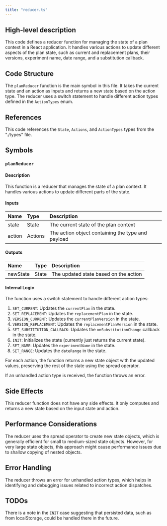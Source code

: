 ```yaml
---
title: "reducer.ts"
---
```


## High-level description
This code defines a reducer function for managing the state of a plan context in a React application. It handles various actions to update different aspects of the plan state, such as current and replacement plans, their versions, experiment name, date range, and a substitution callback.

## Code Structure
The `planReducer` function is the main symbol in this file. It takes the current state and an action as inputs and returns a new state based on the action type. The reducer uses a switch statement to handle different action types defined in the `ActionTypes` enum.

## References
This code references the `State`, `Actions`, and `ActionTypes` types from the "./types" file.

## Symbols

### `planReducer`
#### Description
This function is a reducer that manages the state of a plan context. It handles various actions to update different parts of the state.

#### Inputs
| Name | Type | Description |
|:-----|:-----|:------------|
| state | State | The current state of the plan context |
| action | Actions | The action object containing the type and payload |

#### Outputs
| Name | Type | Description |
|:-----|:-----|:------------|
| newState | State | The updated state based on the action |

#### Internal Logic
The function uses a switch statement to handle different action types:
1. `SET_CURRENT`: Updates the `currentPlan` in the state.
2. `SET_REPLACEMENT`: Updates the `replacementPlan` in the state.
3. `VERSION_CURRENT`: Updates the `currentPlanVersion` in the state.
4. `VERSION_REPLACEMENT`: Updates the `replacementPlanVersion` in the state.
5. `SET_SUBSTITUTION_CALLBACK`: Updates the `onSubstitutionChange` callback in the state.
6. `INIT`: Initializes the state (currently just returns the current state).
7. `SET_NAME`: Updates the `experimentName` in the state.
8. `SET_RANGE`: Updates the `dateRange` in the state.

For each action, the function returns a new state object with the updated values, preserving the rest of the state using the spread operator.

If an unhandled action type is received, the function throws an error.

## Side Effects
This reducer function does not have any side effects. It only computes and returns a new state based on the input state and action.

## Performance Considerations
The reducer uses the spread operator to create new state objects, which is generally efficient for small to medium-sized state objects. However, for very large state objects, this approach might cause performance issues due to shallow copying of nested objects.

## Error Handling
The reducer throws an error for unhandled action types, which helps in identifying and debugging issues related to incorrect action dispatches.

## TODOs
There is a note in the `INIT` case suggesting that persisted data, such as from localStorage, could be handled there in the future.